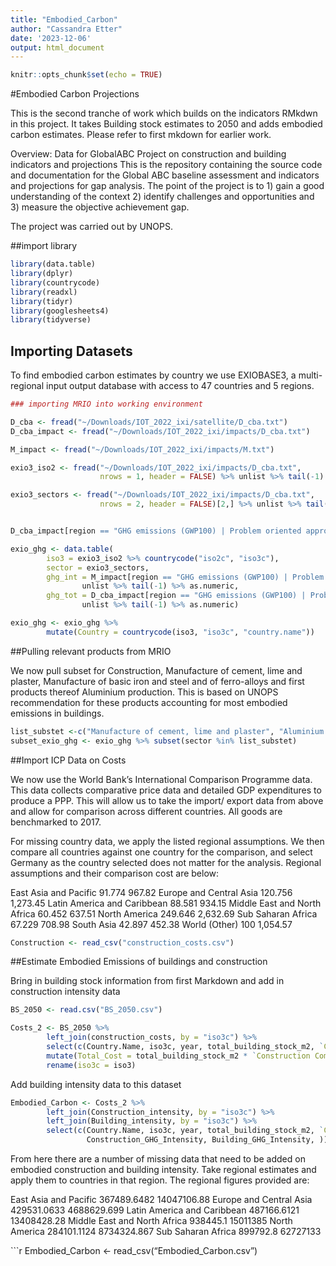 ```yaml
---
title: "Embodied_Carbon"
author: "Cassandra Etter"
date: '2023-12-06'
output: html_document
---
```


```r
knitr::opts_chunk$set(echo = TRUE)
```

#Embodied Carbon Projections 

This is the second tranche of work which builds on the indicators RMkdwn in this project. It takes Building stock estimates to 2050 and adds embodied carbon estimates. Please refer to first mkdown for earlier work. 

Overview: Data for GlobalABC Project on construction and building indicators and projections
This is the repository containing the source code and documentation for the Global ABC baseline assessment and indicators and projections for gap analysis. 
The point of the project is to 
1) gain a good understanding of the context 
2) identify challenges and opportunities and 
3) measure the objective achievement gap. 

The project was carried out by UNOPS.

##import library
```r
library(data.table)
library(dplyr)
library(countrycode)
library(readxl)
library(tidyr)
library(googlesheets4)
library(tidyverse)
```

## Importing Datasets 

To find embodied carbon estimates by country we use EXIOBASE3, a multi-regional input output database with access to 47 countries and 5 regions. 
```r
### importing MRIO into working environment 

D_cba <- fread("~/Downloads/IOT_2022_ixi/satellite/D_cba.txt")
D_cba_impact <- fread("~/Downloads/IOT_2022_ixi/impacts/D_cba.txt")

M_impact <- fread("~/Downloads/IOT_2022_ixi/impacts/M.txt")

exio3_iso2 <- fread("~/Downloads/IOT_2022_ixi/impacts/D_cba.txt", 
                    nrows = 1, header = FALSE) %>% unlist %>% tail(-1)

exio3_sectors <- fread("~/Downloads/IOT_2022_ixi/impacts/D_cba.txt", 
                    nrows = 2, header = FALSE)[2,] %>% unlist %>% tail(-1)


D_cba_impact[region == "GHG emissions (GWP100) | Problem oriented approach: baseline (CML, 2001) | GWP100 (IPCC, 2007)"]

exio_ghg <- data.table(
        iso3 = exio3_iso2 %>% countrycode("iso2c", "iso3c"),
        sector = exio3_sectors,
        ghg_int = M_impact[region == "GHG emissions (GWP100) | Problem oriented approach: baseline (CML, 2001) | GWP100 (IPCC, 2007)"] %>% 
                unlist %>% tail(-1) %>% as.numeric,
        ghg_tot = D_cba_impact[region == "GHG emissions (GWP100) | Problem oriented approach: baseline (CML, 2001) | GWP100 (IPCC, 2007)"] %>% 
                unlist %>% tail(-1) %>% as.numeric) 

exio_ghg <- exio_ghg %>%
        mutate(Country = countrycode(iso3, "iso3c", "country.name"))
```

##Pulling relevant products from MRIO 

We now pull subset for Construction, Manufacture of cement, lime and plaster, Manufacture of basic iron and steel and of ferro-alloys and first products thereof Aluminium production. This is based on UNOPS recommendation for these products accounting for most embodied emissions in buildings. 
```r
list_substet <-c("Manufacture of cement, lime and plaster", "Aluminium production" ,"Construction (45)","Manufacture of basic iron and steel and of ferro-alloys and first products thereof")
subset_exio_ghg <- exio_ghg %>% subset(sector %in% list_substet)
```
##Import ICP Data on Costs

We now use the World Bank's International Comparison Programme data. This data collects comparative price data and detailed GDP expenditures to produce a PPP. This will allow us to take the import/ export data from above and allow for comparison across different countries. All goods are benchmarked to 2017.



For missing country data, we apply the listed regional assumptions. We then compare all countries against one country for the comparison, and select Germany as the country selected does not matter for the analysis. Regional assumptions and their comparison cost are below: 

East Asia and Pacific	91.774	967.82
Europe and Central Asia	120.756	1,273.45
Latin America and Caribbean	88.581	934.15
Middle East and North Africa	60.452	637.51
North America	249.646	2,632.69
Sub Saharan Africa	67.229	708.98
South Asia 	42.897	452.38
World (Other) 	100	1,054.57


```r
Construction <- read_csv("construction_costs.csv") 

```

##Estimate Embodied Emissions of buildings and construction 

Bring in building stock information from first Markdown and add in construction intensity data

```r
BS_2050 <- read.csv("BS_2050.csv")

Costs_2 <- BS_2050 %>%
        left_join(construction_costs, by = "iso3c") %>%
        select(c(Country.Name, iso3c, year, total_building_stock_m2, `Construction Comparative`)) %>%
        mutate(Total_Cost = total_building_stock_m2 * `Construction Comparative`) %>%
        rename(iso3c = iso3)
```

Add building intensity data to this dataset 

```r
Embodied_Carbon <- Costs_2 %>%
        left_join(Construction_intensity, by = "iso3c") %>%
        left_join(Building_intensity, by = "iso3c") %>%
        select(c(Country.Name, iso3c, year, total_building_stock_m2, `Construction Comparative`, Total_Cost, 
                 Construction_GHG_Intensity, Building_GHG_Intensity, ))
```
From here there are a number of missing data that need to be added on embodied construction and building intensity. Take regional estimates and apply them to countries in that region. The regional figures provided are:  

East Asia and Pacific	367489.6482	14047106.88
Europe and Central Asia	429531.0633	4688629.699
Latin America and Caribbean	487166.6121	13408428.28
Middle East and North Africa	938445.1	15011385
North America	284101.1124	8734324.867
Sub Saharan Africa	899792.8	62727133

```r
Embodied_Carbon <- read_csv("Embodied_Carbon.csv")
